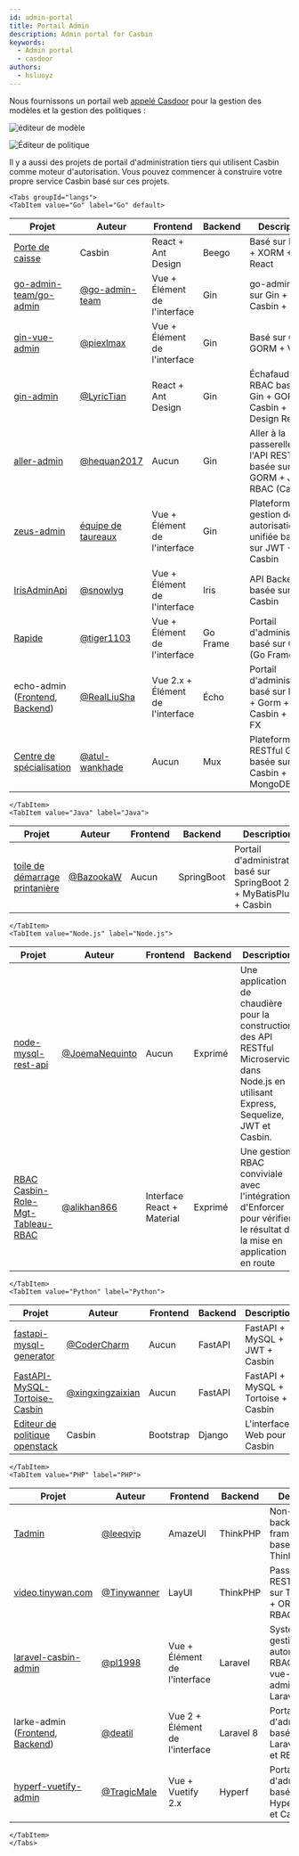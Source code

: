 ```yaml
---
id: admin-portal
title: Portail Admin
description: Admin portal for Casbin
keywords:
  - Admin portal
  - casdoor
authors:
  - hsluoyz
---
```




Nous fournissons un portail web [appelé Casdoor](https://casdoor.org) pour la gestion des modèles et la gestion des politiques :

![éditeur de modèle](https://hsluoyz.github.io/casbin/ui_model_editor.png)

![Éditeur de politique](https://hsluoyz.github.io/casbin/ui_policy_editor.png)

Il y a aussi des projets de portail d'administration tiers qui utilisent Casbin comme moteur d'autorisation. Vous pouvez commencer à construire votre propre service Casbin basé sur ces projets.

```mdx-code-block
<Tabs groupId="langs">
<TabItem value="Go" label="Go" default>
```

| Projet                                                                                                                    | Auteur                                             | Frontend                         | Backend  | Description                                                                       |
| ------------------------------------------------------------------------------------------------------------------------- | -------------------------------------------------- | -------------------------------- | -------- | --------------------------------------------------------------------------------- |
| [Porte de caisse](https://casdoor.org)                                                                                    | Casbin                                             | React + Ant Design               | Beego    | Basé sur Beego + XORM + React                                                     |
| [go-admin-team/go-admin](https://github.com/go-admin-team/go-admin)                                                       | [@go-admin-team](https://github.com/go-admin-team)  | Vue + Élément de l'interface     | Gin      | go-admin Basé sur Gin + Casbin + GORM                                             |
| [gin-vue-admin](https://github.com/piexlmax/gin-vue-admin)                                                                | [@piexlmax](https://github.com/piexlmax)           | Vue + Élément de l'interface     | Gin      | Basé sur Gin + GORM + Vue                                                         |
| [gin-admin](https://github.com/LyricTian/gin-admin)                                                                       | [@LyricTian](https://github.com/LyricTian)         | React + Ant Design               | Gin      | Échafaudage RBAC basé sur Gin + GORM + Casbin + Ant Design React                  |
| [aller-admin](https://github.com/hequan2017/go-admin)                                                                     | [@hequan2017](https://github.com/hequan2017)       | Aucun                            | Gin      | Aller à la passerelle de l'API RESTful basée sur Gin + GORM + JWT + RBAC (Casbin) |
| [zeus-admin](https://github.com/bullteam/zeus-admin)                                                                      | [équipe de taureaux](https://github.com/bullteam)  | Vue + Élément de l'interface     | Gin      | Plateforme de gestion des autorisations unifiée basée sur JWT + Casbin            |
| [IrisAdminApi](https://github.com/snowlyg/IrisAdminApi)                                                                   | [@snowlyg](https://github.com/snowlyg)             | Vue + Élément de l'interface     | Iris     | API Backend basée sur Iris + Casbin                                               |
| [Rapide](https://github.com/tiger1103/gfast)                                                                              | [@tiger1103](https://github.com/tiger1103)         | Vue + Élément de l'interface     | Go Frame | Portail d'administration basé sur GF (Go Frame)                                   |
| echo-admin ([Frontend](https://github.com/RealLiuSha/echo-admin-ui), [Backend](https://github.com/RealLiuSha/echo-admin)) | [@RealLiuSha](https://github.com/RealLiuSha)       | Vue 2.x + Élément de l'interface | Écho     | Portail d'administration basé sur Echo + Gorm + Casbin + Uber-FX                  |
| [Centre de spécialisation](https://github.com/atul-wankhade/Spec-Center)                                                  | [@atul-wankhade](https://github.com/atul-wankhade) | Aucun                            | Mux      | Plateforme RESTful Golang basée sur Casbin + MongoDB                              |

```mdx-code-block
</TabItem>
<TabItem value="Java" label="Java">
```

| Projet                                                                        | Auteur                                   | Frontend | Backend    | Description                                                             |
| ----------------------------------------------------------------------------- | ---------------------------------------- | -------- | ---------- | ----------------------------------------------------------------------- |
| [toile de démarrage printanière](https://github.com/wangchengming666/spring-boot-web) | [@BazookaW](https://github.com/wangchengming666) | Aucun    | SpringBoot | Portail d'administration basé sur SpringBoot 2.0 + MyBatisPlus + Casbin |

```mdx-code-block
</TabItem>
<TabItem value="Node.js" label="Node.js">
```

| Projet                                                                                            | Auteur                                             | Frontend                   | Backend | Description                                                                                                                                 |
| ------------------------------------------------------------------------------------------------- | -------------------------------------------------- | -------------------------- | ------- | ------------------------------------------------------------------------------------------------------------------------------------------- |
| [node-mysql-rest-api](https://github.com/JoemaNequinto/node-mysql-rest-api)                       | [@JoemaNequinto](https://github.com/JoemaNequinto) | Aucun                      | Exprimé | Une application de chaudière pour la construction des API RESTful Microservice dans Node.js en utilisant Express, Sequelize, JWT et Casbin. |
| [RBAC Casbin-Role-Mgt-Tableau-RBAC](https://github.com/alikhan866/Casbin-Role-Mgt-Dashboard-RBAC) | [@alikhan866](https://github.com/alikhan866)       | Interface React + Material | Exprimé | Une gestion RBAC conviviale avec l'intégration d'Enforcer pour vérifier le résultat de la mise en application en route                      |

```mdx-code-block
</TabItem>
<TabItem value="Python" label="Python">
```

| Projet                                                                                            | Auteur                                                 | Frontend  | Backend | Description                         |
| ------------------------------------------------------------------------------------------------- | ------------------------------------------------------ | --------- | ------- | ----------------------------------- |
| [fastapi-mysql-generator](https://github.com/wxy2077/fastapi-mysql-generator)                  | [@CoderCharm](https://github.com/wxy2077)           | Aucun     | FastAPI | FastAPI + MySQL + JWT + Casbin      |
| [FastAPI-MySQL-Tortoise-Casbin](https://github.com/xingxingzaixian/FastAPI-MySQL-Tortoise-Casbin) | [@xingxingzaixian](https://github.com/xingxingzaixian) | Aucun     | FastAPI | FastAPI + MySQL + Tortoise + Casbin |
| [Editeur de politique openstack](https://github.com/casbin/openstack-policy-editor)               | Casbin                                                 | Bootstrap | Django  | L'interface Web pour Casbin         |

```mdx-code-block
</TabItem>
<TabItem value="PHP" label="PHP">
```

| Projet                                                                                                                     | Auteur                                       | Frontend                       | Backend   | Description                                                                     |
| -------------------------------------------------------------------------------------------------------------------------- | -------------------------------------------- | ------------------------------ | --------- | ------------------------------------------------------------------------------- |
| [Tadmin](https://github.com/leeqvip/tadmin)                                                                                | [@leeqvip](https://github.com/leeqvip)       | AmazeUI                        | ThinkPHP  | Non-intrusive backend framework based on ThinkPHP                               |
| [video.tinywan.com](https://github.com/Tinywan/video.tinywan.com)                                                          | [@Tinywanner](https://github.com/Tinywan)    | LayUI                          | ThinkPHP  | Passerelle API RESTful basée sur ThinkPHP5 + ORM + JWT + RBAC (Casbin)          |
| [laravel-casbin-admin](https://github.com/pl1998/laravel-casbin-admin)                                                     | [@pl1998](https://github.com/pl1998)         | Vue + Élément de l'interface   | Laravel   | Système de gestion des autorisations RBAC basé sur vue-element-admin et Laravel |
| larke-admin ([Frontend](https://github.com/deatil/larke-admin-frontend), [Backend](https://github.com/deatil/larke-admin)) | [@deatil](https://github.com/deatil)         | Vue 2 + Élément de l'interface | Laravel 8 | Portail d'administration basé sur Laravel 8, JWT et RBAC                        |
| [hyperf-vuetify-admin](https://github.com/TragicMale/hyperf-vuetify-admin)                                                 | [@TragicMale](https://github.com/TragicMale) | Vue + Vuetify 2.x              | Hyperf    | Portail d'administration basé sur Hyperf, Vuetify et Casbin                     |

```mdx-code-block
</TabItem>
</Tabs>
```
